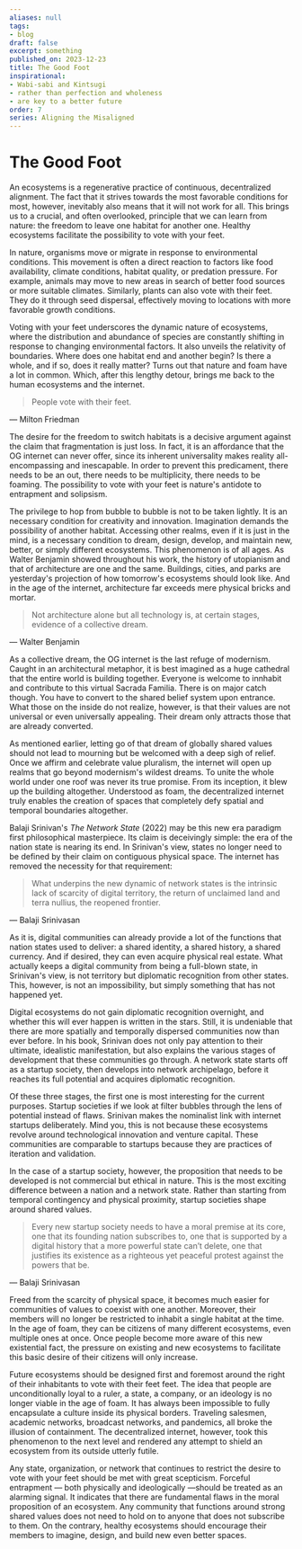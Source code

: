 ```yaml
---
aliases: null
tags:
- blog
draft: false
excerpt: something
published_on: 2023-12-23
title: The Good Foot
inspirational:
- Wabi-sabi and Kintsugi
- rather than perfection and wholeness
- are key to a better future
order: 7
series: Aligning the Misaligned
---
```


# The Good Foot

An ecosystems is a regenerative practice of continuous, decentralized alignment. The fact that it strives towards the most favorable conditions for most, however, inevitably also means that it will not work for all. This brings us to a crucial, and often overlooked, principle that we can learn from nature: the freedom to leave one habitat for another one. Healthy ecosystems facilitate the possibility to vote with your feet.

In nature, organisms move or migrate in response to environmental conditions. This movement is often a direct reaction to factors like food availability, climate conditions, habitat quality, or predation pressure. For example, animals may move to new areas in search of better food sources or more suitable climates. Similarly, plants can also vote with their feet. They do it through seed dispersal, effectively moving to locations with more favorable growth conditions.

Voting with your feet underscores the dynamic nature of ecosystems, where the distribution and abundance of species are constantly shifting in response to changing environmental factors. It also unveils the relativity of boundaries. Where does one habitat end and another begin? Is there a whole, and if so, does it really matter? Turns out that nature and foam have a lot in common. Which, after this lengthy detour, brings me back to the human ecosystems and the internet.

 > 
 > People vote with their feet.

— Milton Friedman

The desire for the freedom to switch habitats is a decisive argument against the claim that fragmentation is just loss. In fact, it is an affordance that the OG internet can never offer, since its inherent universality makes reality all-encompassing and inescapable. In order to prevent this predicament, there needs to be an out, there needs to be multiplicity, there needs to be foaming. The possibility to vote with your feet is nature's antidote to entrapment and solipsism.

The privilege to hop from bubble to bubble is not to be taken lightly. It is an necessary condition for creativity and innovation. Imagination demands the possibility of another habitat. Accessing other realms, even if it is just in the mind, is a necessary condition to dream, design, develop, and maintain new, better, or simply different ecosystems. This phenomenon is of all ages. As Walter Benjamin showed throughout his work, the history of utopianism and that of architecture are one and the same. Buildings, cities, and parks are yesterday's projection of how tomorrow's ecosystems should look like. And in the age of the internet, architecture far exceeds mere physical bricks and mortar.

 > 
 > Not architecture alone but all technology is, at certain stages, evidence of a collective dream.

— Walter Benjamin

As a collective dream, the OG internet is the last refuge of modernism. Caught in an architectural metaphor, it is best imagined as a huge cathedral that the entire world is building together. Everyone is welcome to innhabit and contribute to this virtual Sacrada Familia. There is on major catch though. You have to convert to the shared belief system upon entrance. What those on the inside do not realize, however, is that their values are not universal or even universally appealing. Their dream only attracts those that are already converted.

As mentioned earlier, letting go of that dream of globally shared values should not lead to mourning but be welcomed with a deep sigh of relief. Once we affirm and celebrate value pluralism, the internet will open up realms that go beyond modernism's wildest dreams. To unite the whole world under one roof was never its true promise. From its inception, it blew up the building altogether. Understood as foam, the decentralized internet truly enables the creation of spaces that completely defy spatial and temporal boundaries altogether.

Balaji Srinivan's *The Network State* (2022) may be this new era paradigm first philosophical masterpiece. Its claim is deceivingly simple: the era of the nation state is nearing its end. In Srinivan's view, states no longer need to be defined by their claim on contiguous physical space. The internet has removed the necessity for that requirement:

 > 
 > What underpins the new dynamic of network states is the intrinsic lack of scarcity of digital territory, the return of unclaimed land and terra nullius, the reopened frontier.

— Balaji Srinivasan

As it is, digital communities can already provide a lot of the functions that nation states used to deliver: a shared identity, a shared history, a shared currency. And if desired, they can even acquire physical real estate. What actually keeps a digital community from being a full-blown state, in Srinivan's view, is not territory but diplomatic recognition from other states. This, however, is not an impossibility, but simply something that has not happened yet.

Digital ecosystems do not gain diplomatic recognition overnight, and whether this will ever happen is written in the stars. Still, it is undeniable that there are more spatially and temporally dispersed communities now than ever before. In his book, Srinivan does not only pay attention to their ultimate, idealistic manifestation, but also explains the various stages of development that these communities go through. A network state starts off as a startup society, then develops into network archipelago, before it reaches its full potential and acquires diplomatic recognition.

Of these three stages, the first one is most interesting for the current purposes. Startup societies if we look at filter bubbles through the lens of potential instead of flaws. Srinivan makes the nominalist link with internet startups deliberately. Mind you, this is not because these ecosystems revolve around technological innovation and venture capital. These communities are comparable to startups because they are practices of iteration and validation.

In the case of a startup society, however, the proposition that needs to be developed is not commercial but ethical in nature. This is the most exciting difference between a nation and a network state. Rather than starting from temporal contingency and physical proximity, startup societies shape around shared values.

 > 
 > Every new startup society needs to have a moral premise at its core, one that its founding nation subscribes to, one that is supported by a digital history that a more powerful state can’t delete, one that justifies its existence as a righteous yet peaceful protest against the powers that be.

— Balaji Srinivasan

Freed from the scarcity of physical space, it becomes much easier for communities of values to coexist with one another. Moreover, their members will no longer be restricted to inhabit a single habitat at the time. In the age of foam, they can be citizens of many different ecosystems, even multiple ones at once. Once people become more aware of this new existential fact, the pressure on existing and new ecosystems to facilitate this basic desire of their citizens will only increase.

Future ecosystems should be designed first and foremost around the right of their inhabitants to vote with their feet feet. The idea that people are unconditionally loyal to a ruler, a state, a company, or an ideology is no longer viable in the age of foam. It has always been impossible to fully encapsulate a culture inside its physical borders. Traveling salesmen, academic networks, broadcast networks, and pandemics, all broke the illusion of containment. The decentralized internet, however, took this phenomenon to the next level and rendered any attempt to shield an ecosystem from its outside utterly futile.

Any state, organization, or network that continues to restrict the desire to vote with your feet should be met with great scepticism. Forceful entrapment — both physically and ideologically —should be treated as an alarming signal. It indicates that there are fundamental flaws in the moral proposition of an ecosystem. Any community that functions around strong shared values does not need to hold on to anyone that does not subscribe to them. On the contrary, healthy ecosystems should encourage their members to imagine, design, and build new even better spaces.
